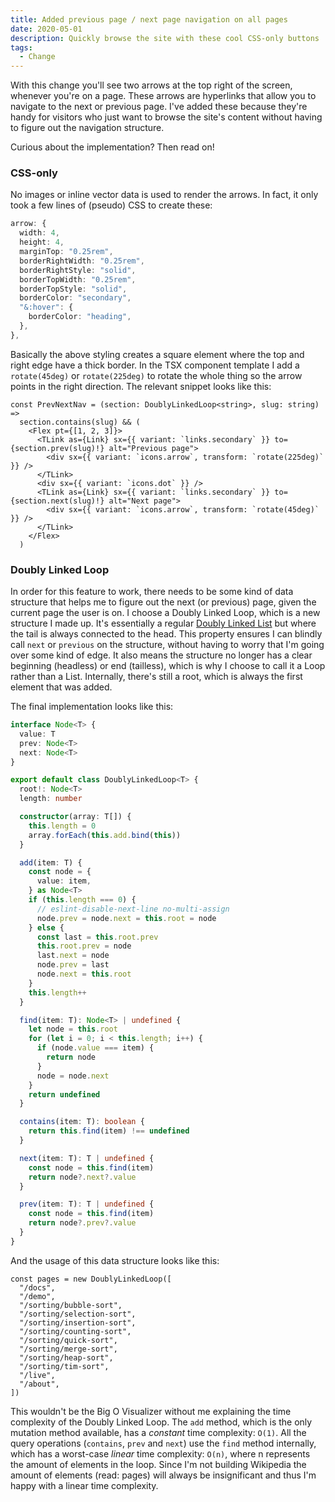 ```yaml
---
title: Added previous page / next page navigation on all pages
date: 2020-05-01
description: Quickly browse the site with these cool CSS-only buttons
tags:
  - Change
---
```


With this change you'll see two arrows at the top right of the screen, whenever you're on a page. These arrows are hyperlinks that allow you to navigate to the next or previous page. I've added these because they're handy for visitors who just want to browse the site's content without having to figure out the navigation structure.

Curious about the implementation? Then read on!

### CSS-only

No images or inline vector data is used to render the arrows. In fact, it only took a few lines of (pseudo) CSS to create these:

```ts:title=src/gatsby-plugin-theme-ui/index.ts
arrow: {
  width: 4,
  height: 4,
  marginTop: "0.25rem",
  borderRightWidth: "0.25rem",
  borderRightStyle: "solid",
  borderTopWidth: "0.25rem",
  borderTopStyle: "solid",
  borderColor: "secondary",
  "&:hover": {
    borderColor: "heading",
  },
},
```

Basically the above styling creates a square element where the top and right edge have a thick border. In the TSX component template I add a `rotate(45deg)` or `rotate(225deg)` to rotate the whole thing so the arrow points in the right direction. The relevant snippet looks like this:

```tsx:title=/src/@lekoarts/gatsby-theme-minimal-blog/components/page.tsx
const PrevNextNav = (section: DoublyLinkedLoop<string>, slug: string) =>
  section.contains(slug) && (
    <Flex pt={[1, 2, 3]}>
      <TLink as={Link} sx={{ variant: `links.secondary` }} to={section.prev(slug)!} alt="Previous page">
        <div sx={{ variant: `icons.arrow`, transform: `rotate(225deg)` }} />
      </TLink>
      <div sx={{ variant: `icons.dot` }} />
      <TLink as={Link} sx={{ variant: `links.secondary` }} to={section.next(slug)!} alt="Next page">
        <div sx={{ variant: `icons.arrow`, transform: `rotate(45deg)` }} />
      </TLink>
    </Flex>
  )
```

### Doubly Linked Loop

In order for this feature to work, there needs to be some kind of data structure that helps me to figure out the next (or previous) page, given the current page the user is on. I choose a Doubly Linked Loop, which is a new structure I made up. It's essentially a regular [Doubly Linked List](https://en.wikipedia.org/wiki/Doubly_linked_list) but where the tail is always connected to the head. This property ensures I can blindly call `next` or `previous` on the structure, without having to worry that I'm going over some kind of edge. It also means the structure no longer has a clear beginning (headless) or end (tailless), which is why I choose to call it a Loop rather than a List. Internally, there's still a root, which is always the first element that was added.

The final implementation looks like this:

```ts:title=src/util/doubly-linked-loop.ts
interface Node<T> {
  value: T
  prev: Node<T>
  next: Node<T>
}

export default class DoublyLinkedLoop<T> {
  root!: Node<T>
  length: number

  constructor(array: T[]) {
    this.length = 0
    array.forEach(this.add.bind(this))
  }

  add(item: T) {
    const node = {
      value: item,
    } as Node<T>
    if (this.length === 0) {
      // eslint-disable-next-line no-multi-assign
      node.prev = node.next = this.root = node
    } else {
      const last = this.root.prev
      this.root.prev = node
      last.next = node
      node.prev = last
      node.next = this.root
    }
    this.length++
  }

  find(item: T): Node<T> | undefined {
    let node = this.root
    for (let i = 0; i < this.length; i++) {
      if (node.value === item) {
        return node
      }
      node = node.next
    }
    return undefined
  }

  contains(item: T): boolean {
    return this.find(item) !== undefined
  }

  next(item: T): T | undefined {
    const node = this.find(item)
    return node?.next?.value
  }

  prev(item: T): T | undefined {
    const node = this.find(item)
    return node?.prev?.value
  }
}
```

And the usage of this data structure looks like this:

```tsx:title=/src/@lekoarts/gatsby-theme-minimal-blog/components/page.tsx
const pages = new DoublyLinkedLoop([
  "/docs",
  "/demo",
  "/sorting/bubble-sort",
  "/sorting/selection-sort",
  "/sorting/insertion-sort",
  "/sorting/counting-sort",
  "/sorting/quick-sort",
  "/sorting/merge-sort",
  "/sorting/heap-sort",
  "/sorting/tim-sort",
  "/live",
  "/about",
])
```

This wouldn't be the Big O Visualizer without me explaining the time complexity of the Doubly Linked Loop. The `add` method, which is the only mutation method available, has a *constant* time complexity: `O(1)`. All the query operations (`contains`, `prev` and `next`) use the `find` method internally, which has a worst-case *linear* time complexity: `O(n)`, where n represents the amount of elements in the loop. Since I'm not building Wikipedia the amount of elements (read: pages) will always be insignificant and thus I'm happy with a linear time complexity.
